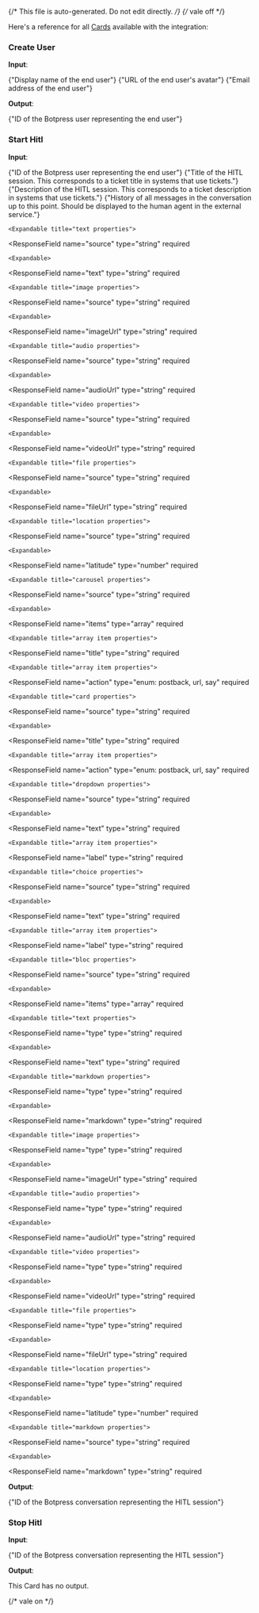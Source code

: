 {/* This file is auto-generated. Do not edit directly. */}
{/* vale off */}

Here's a reference for all [Cards](/learn/reference/cards/) available with the integration:

### Create User

**Input**:

<Expandable title="input fields">
  <ResponseField
    name="name"
    type="string"
    required
  >
    <span>{"Display name of the end user"}</span>
  </ResponseField>
  <ResponseField
    name="pictureUrl"
    type="string"
  >
    <span>{"URL of the end user's avatar"}</span>
  </ResponseField>
  <ResponseField
    name="email"
    type="string"
  >
    <span>{"Email address of the end user"}</span>
  </ResponseField>
</Expandable>

**Output**:

<Expandable title="output">
  <ResponseField
    name="userId"
    type="string"
    required
  >
    <span>{"ID of the Botpress user representing the end user"}</span>
  </ResponseField>
</Expandable>

### Start Hitl

**Input**:

<Expandable title="input fields">
  <ResponseField
    name="userId"
    type="string"
    required
  >
    <span>{"ID of the Botpress user representing the end user"}</span>
  </ResponseField>
  <ResponseField
    name="title"
    type="string"
  >
    <span>{"Title of the HITL session. This corresponds to a ticket title in systems that use tickets."}</span>
  </ResponseField>
  <ResponseField
    name="description"
    type="string"
  >
    <span>{"Description of the HITL session. This corresponds to a ticket description in systems that use tickets."}</span>
  </ResponseField>
  <ResponseField
    name="hitlSession"
    type="object"
  >
    
  </ResponseField>
  <ResponseField
    name="messageHistory"
    type="array"
    required
  >
    <span>{"History of all messages in the conversation up to this point. Should be displayed to the human agent in the external service."}</span>

    <Expandable title="text properties">
  <ResponseField
    name="source"
    type="string"
    required
  >
    
  </ResponseField>
  <ResponseField
    name="type"
    type="string"
    required
  >
    
  </ResponseField>
  <ResponseField
    name="payload"
    type="object"
    required
  >
    

    <Expandable>
  <ResponseField
    name="text"
    type="string"
    required
  >
    
  </ResponseField>
    </Expandable>
  </ResponseField>
    </Expandable>

    <Expandable title="image properties">
  <ResponseField
    name="source"
    type="string"
    required
  >
    
  </ResponseField>
  <ResponseField
    name="type"
    type="string"
    required
  >
    
  </ResponseField>
  <ResponseField
    name="payload"
    type="object"
    required
  >
    

    <Expandable>
  <ResponseField
    name="imageUrl"
    type="string"
    required
  >
    
  </ResponseField>
    </Expandable>
  </ResponseField>
    </Expandable>

    <Expandable title="audio properties">
  <ResponseField
    name="source"
    type="string"
    required
  >
    
  </ResponseField>
  <ResponseField
    name="type"
    type="string"
    required
  >
    
  </ResponseField>
  <ResponseField
    name="payload"
    type="object"
    required
  >
    

    <Expandable>
  <ResponseField
    name="audioUrl"
    type="string"
    required
  >
    
  </ResponseField>
    </Expandable>
  </ResponseField>
    </Expandable>

    <Expandable title="video properties">
  <ResponseField
    name="source"
    type="string"
    required
  >
    
  </ResponseField>
  <ResponseField
    name="type"
    type="string"
    required
  >
    
  </ResponseField>
  <ResponseField
    name="payload"
    type="object"
    required
  >
    

    <Expandable>
  <ResponseField
    name="videoUrl"
    type="string"
    required
  >
    
  </ResponseField>
    </Expandable>
  </ResponseField>
    </Expandable>

    <Expandable title="file properties">
  <ResponseField
    name="source"
    type="string"
    required
  >
    
  </ResponseField>
  <ResponseField
    name="type"
    type="string"
    required
  >
    
  </ResponseField>
  <ResponseField
    name="payload"
    type="object"
    required
  >
    

    <Expandable>
  <ResponseField
    name="fileUrl"
    type="string"
    required
  >
    
  </ResponseField>
  <ResponseField
    name="title"
    type="string"
  >
    
  </ResponseField>
    </Expandable>
  </ResponseField>
    </Expandable>

    <Expandable title="location properties">
  <ResponseField
    name="source"
    type="string"
    required
  >
    
  </ResponseField>
  <ResponseField
    name="type"
    type="string"
    required
  >
    
  </ResponseField>
  <ResponseField
    name="payload"
    type="object"
    required
  >
    

    <Expandable>
  <ResponseField
    name="latitude"
    type="number"
    required
  >
    
  </ResponseField>
  <ResponseField
    name="longitude"
    type="number"
    required
  >
    
  </ResponseField>
  <ResponseField
    name="address"
    type="string"
  >
    
  </ResponseField>
  <ResponseField
    name="title"
    type="string"
  >
    
  </ResponseField>
    </Expandable>
  </ResponseField>
    </Expandable>

    <Expandable title="carousel properties">
  <ResponseField
    name="source"
    type="string"
    required
  >
    
  </ResponseField>
  <ResponseField
    name="type"
    type="string"
    required
  >
    
  </ResponseField>
  <ResponseField
    name="payload"
    type="object"
    required
  >
    

    <Expandable>
  <ResponseField
    name="items"
    type="array"
    required
  >
    

    <Expandable title="array item properties">
  <ResponseField
    name="title"
    type="string"
    required
  >
    
  </ResponseField>
  <ResponseField
    name="subtitle"
    type="string"
  >
    
  </ResponseField>
  <ResponseField
    name="imageUrl"
    type="string"
  >
    
  </ResponseField>
  <ResponseField
    name="actions"
    type="array"
    required
  >
    

    <Expandable title="array item properties">
  <ResponseField
    name="action"
    type="enum: postback, url, say"
    required
  >
    
  </ResponseField>
  <ResponseField
    name="label"
    type="string"
    required
  >
    
  </ResponseField>
  <ResponseField
    name="value"
    type="string"
    required
  >
    
  </ResponseField>
    </Expandable>
  </ResponseField>
    </Expandable>
  </ResponseField>
    </Expandable>
  </ResponseField>
    </Expandable>

    <Expandable title="card properties">
  <ResponseField
    name="source"
    type="string"
    required
  >
    
  </ResponseField>
  <ResponseField
    name="type"
    type="string"
    required
  >
    
  </ResponseField>
  <ResponseField
    name="payload"
    type="object"
    required
  >
    

    <Expandable>
  <ResponseField
    name="title"
    type="string"
    required
  >
    
  </ResponseField>
  <ResponseField
    name="subtitle"
    type="string"
  >
    
  </ResponseField>
  <ResponseField
    name="imageUrl"
    type="string"
  >
    
  </ResponseField>
  <ResponseField
    name="actions"
    type="array"
    required
  >
    

    <Expandable title="array item properties">
  <ResponseField
    name="action"
    type="enum: postback, url, say"
    required
  >
    
  </ResponseField>
  <ResponseField
    name="label"
    type="string"
    required
  >
    
  </ResponseField>
  <ResponseField
    name="value"
    type="string"
    required
  >
    
  </ResponseField>
    </Expandable>
  </ResponseField>
    </Expandable>
  </ResponseField>
    </Expandable>

    <Expandable title="dropdown properties">
  <ResponseField
    name="source"
    type="string"
    required
  >
    
  </ResponseField>
  <ResponseField
    name="type"
    type="string"
    required
  >
    
  </ResponseField>
  <ResponseField
    name="payload"
    type="object"
    required
  >
    

    <Expandable>
  <ResponseField
    name="text"
    type="string"
    required
  >
    
  </ResponseField>
  <ResponseField
    name="options"
    type="array"
    required
  >
    

    <Expandable title="array item properties">
  <ResponseField
    name="label"
    type="string"
    required
  >
    
  </ResponseField>
  <ResponseField
    name="value"
    type="string"
    required
  >
    
  </ResponseField>
    </Expandable>
  </ResponseField>
    </Expandable>
  </ResponseField>
    </Expandable>

    <Expandable title="choice properties">
  <ResponseField
    name="source"
    type="string"
    required
  >
    
  </ResponseField>
  <ResponseField
    name="type"
    type="string"
    required
  >
    
  </ResponseField>
  <ResponseField
    name="payload"
    type="object"
    required
  >
    

    <Expandable>
  <ResponseField
    name="text"
    type="string"
    required
  >
    
  </ResponseField>
  <ResponseField
    name="options"
    type="array"
    required
  >
    

    <Expandable title="array item properties">
  <ResponseField
    name="label"
    type="string"
    required
  >
    
  </ResponseField>
  <ResponseField
    name="value"
    type="string"
    required
  >
    
  </ResponseField>
    </Expandable>
  </ResponseField>
    </Expandable>
  </ResponseField>
    </Expandable>

    <Expandable title="bloc properties">
  <ResponseField
    name="source"
    type="string"
    required
  >
    
  </ResponseField>
  <ResponseField
    name="type"
    type="string"
    required
  >
    
  </ResponseField>
  <ResponseField
    name="payload"
    type="object"
    required
  >
    

    <Expandable>
  <ResponseField
    name="items"
    type="array"
    required
  >
    

    <Expandable title="text properties">
  <ResponseField
    name="type"
    type="string"
    required
  >
    
  </ResponseField>
  <ResponseField
    name="payload"
    type="object"
    required
  >
    

    <Expandable>
  <ResponseField
    name="text"
    type="string"
    required
  >
    
  </ResponseField>
    </Expandable>
  </ResponseField>
    </Expandable>

    <Expandable title="markdown properties">
  <ResponseField
    name="type"
    type="string"
    required
  >
    
  </ResponseField>
  <ResponseField
    name="payload"
    type="object"
    required
  >
    

    <Expandable>
  <ResponseField
    name="markdown"
    type="string"
    required
  >
    
  </ResponseField>
    </Expandable>
  </ResponseField>
    </Expandable>

    <Expandable title="image properties">
  <ResponseField
    name="type"
    type="string"
    required
  >
    
  </ResponseField>
  <ResponseField
    name="payload"
    type="object"
    required
  >
    

    <Expandable>
  <ResponseField
    name="imageUrl"
    type="string"
    required
  >
    
  </ResponseField>
    </Expandable>
  </ResponseField>
    </Expandable>

    <Expandable title="audio properties">
  <ResponseField
    name="type"
    type="string"
    required
  >
    
  </ResponseField>
  <ResponseField
    name="payload"
    type="object"
    required
  >
    

    <Expandable>
  <ResponseField
    name="audioUrl"
    type="string"
    required
  >
    
  </ResponseField>
    </Expandable>
  </ResponseField>
    </Expandable>

    <Expandable title="video properties">
  <ResponseField
    name="type"
    type="string"
    required
  >
    
  </ResponseField>
  <ResponseField
    name="payload"
    type="object"
    required
  >
    

    <Expandable>
  <ResponseField
    name="videoUrl"
    type="string"
    required
  >
    
  </ResponseField>
    </Expandable>
  </ResponseField>
    </Expandable>

    <Expandable title="file properties">
  <ResponseField
    name="type"
    type="string"
    required
  >
    
  </ResponseField>
  <ResponseField
    name="payload"
    type="object"
    required
  >
    

    <Expandable>
  <ResponseField
    name="fileUrl"
    type="string"
    required
  >
    
  </ResponseField>
  <ResponseField
    name="title"
    type="string"
  >
    
  </ResponseField>
    </Expandable>
  </ResponseField>
    </Expandable>

    <Expandable title="location properties">
  <ResponseField
    name="type"
    type="string"
    required
  >
    
  </ResponseField>
  <ResponseField
    name="payload"
    type="object"
    required
  >
    

    <Expandable>
  <ResponseField
    name="latitude"
    type="number"
    required
  >
    
  </ResponseField>
  <ResponseField
    name="longitude"
    type="number"
    required
  >
    
  </ResponseField>
  <ResponseField
    name="address"
    type="string"
  >
    
  </ResponseField>
  <ResponseField
    name="title"
    type="string"
  >
    
  </ResponseField>
    </Expandable>
  </ResponseField>
    </Expandable>
  </ResponseField>
    </Expandable>
  </ResponseField>
    </Expandable>

    <Expandable title="markdown properties">
  <ResponseField
    name="source"
    type="string"
    required
  >
    
  </ResponseField>
  <ResponseField
    name="type"
    type="string"
    required
  >
    
  </ResponseField>
  <ResponseField
    name="payload"
    type="object"
    required
  >
    

    <Expandable>
  <ResponseField
    name="markdown"
    type="string"
    required
  >
    
  </ResponseField>
    </Expandable>
  </ResponseField>
    </Expandable>
  </ResponseField>
</Expandable>

**Output**:

<Expandable title="output">
  <ResponseField
    name="conversationId"
    type="string"
    required
  >
    <span>{"ID of the Botpress conversation representing the HITL session"}</span>
  </ResponseField>
</Expandable>

### Stop Hitl

**Input**:

<Expandable title="input fields">
  <ResponseField
    name="conversationId"
    type="string"
    required
  >
    <span>{"ID of the Botpress conversation representing the HITL session"}</span>
  </ResponseField>
</Expandable>

**Output**:

This Card has no output.


{/* vale on */}
